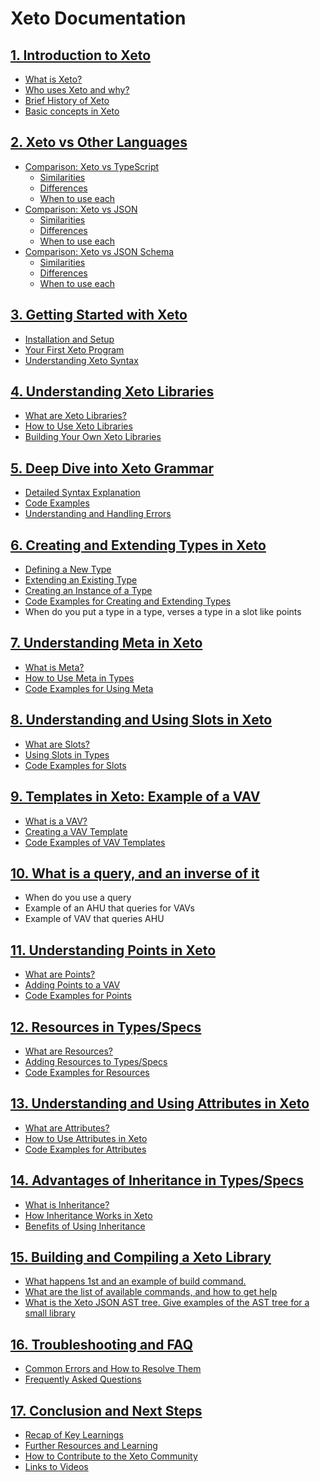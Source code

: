 # Xeto Documentation

## [1. Introduction to Xeto](./introduction.md)
- [What is Xeto?](./introduction.md#what-is-xeto)
- [Who uses Xeto and why?](./introduction.md#who-uses-xeto-and-why)
- [Brief History of Xeto](./introduction.md#brief-history-of-xeto)
- [Basic concepts in Xeto](./introduction.md#basic-concepts-in-xeto)

## [2. Xeto vs Other Languages](./comparison.md)
- [Comparison: Xeto vs TypeScript](./comparison.md#xeto-vs-typescript)
  - [Similarities](./comparison.md#similarities)
  - [Differences](./comparison.md#differences)
  - [When to use each](./comparison.md#when-to-use-each)
- [Comparison: Xeto vs JSON](./comparison.md#xeto-vs-json)
  - [Similarities](./comparison.md#similarities)
  - [Differences](./comparison.md#differences)
  - [When to use each](./comparison.md#when-to-use-each)
- [Comparison: Xeto vs JSON Schema](./comparison.md#xeto-vs-json-schema)
  - [Similarities](./comparison.md#similarities)
  - [Differences](./comparison.md#differences)
  - [When to use each](./comparison.md#when-to-use-each)

## [3. Getting Started with Xeto](./getting-started.md)
- [Installation and Setup](./getting-started.md#installation-and-setup)
- [Your First Xeto Program](./getting-started.md#your-first-xeto-program)
- [Understanding Xeto Syntax](./getting-started.md#understanding-xeto-syntax)

## [4. Understanding Xeto Libraries](./libraries.md)
- [What are Xeto Libraries?](./libraries.md#what-are-xeto-libraries)
- [How to Use Xeto Libraries](./libraries.md#how-to-use-xeto-libraries)
- [Building Your Own Xeto Libraries](./libraries.md#building-your-own-xeto-libraries)

## [5. Deep Dive into Xeto Grammar](./grammar.md)
- [Detailed Syntax Explanation](./grammar.md#detailed-syntax-explanation)
- [Code Examples](./grammar.md#code-examples)
- [Understanding and Handling Errors](./grammar.md#understanding-and-handling-errors)

## [6. Creating and Extending Types in Xeto](./types.md)
- [Defining a New Type](./types.md#defining-a-new-type)
- [Extending an Existing Type](./types.md#extending-an-existing-type)
- [Creating an Instance of a Type](./types.md#extending-an-existing-type)
- [Code Examples for Creating and Extending Types](./types.md#code-examples)
- When do you put a type in a type, verses a type in a slot like points

## [7. Understanding Meta in Xeto](./meta.md)
- [What is Meta?](./meta.md#what-is-meta)
- [How to Use Meta in Types](./meta.md#how-to-use-meta)
- [Code Examples for Using Meta](./meta.md#code-examples)

## [8. Understanding and Using Slots in Xeto](./slots.md)
- [What are Slots?](./slots.md#what-are-slots)
- [Using Slots in Types](./slots.md#using-slots)
- [Code Examples for Slots](./slots.md#code-examples)

## [9. Templates in Xeto: Example of a VAV](./templates.md)
- [What is a VAV?](./templates.md#what-is-a-vav)
- [Creating a VAV Template](./templates.md#creating-a-vav-template)
- [Code Examples of VAV Templates](./templates.md#code-examples)

## [10. What is a query, and an inverse of it]()
- When do you use a query
- Example of an AHU that queries for VAVs
- Example of VAV that queries AHU

## [11. Understanding Points in Xeto](./points.md)
- [What are Points?](./points.md#what-are-points)
- [Adding Points to a VAV](./points.md#adding-points)
- [Code Examples for Points](./points.md#code-examples)

## [12. Resources in Types/Specs](./resources.md)
- [What are Resources?](./resources.md#what-are-resources)
- [Adding Resources to Types/Specs](./resources.md#adding-resources)
- [Code Examples for Resources](./resources.md#code-examples)

## [13. Understanding and Using Attributes in Xeto](./attributes.md)
- [What are Attributes?](./attributes.md#what-are-attributes)
- [How to Use Attributes in Xeto](./attributes.md#how-to-use-attributes)
- [Code Examples for Attributes](./attributes.md#code-examples)

## [14. Advantages of Inheritance in Types/Specs](./inheritance.md)
- [What is Inheritance?](./inheritance.md#what-is-inheritance)
- [How Inheritance Works in Xeto](./inheritance.md#how-inheritance-works)
- [Benefits of Using Inheritance](./inheritance.md#benefits)

## [15. Building and Compiling a Xeto Library]()
- [What happens 1st and an example of build command.]()
- [What are the list of available commands, and how to get help]()
- [What is the Xeto JSON AST tree. Give examples of the AST tree for a small library]()

## [16. Troubleshooting and FAQ](./troubleshooting.md)
- [Common Errors and How to Resolve Them](./troubleshooting.md#common-errors)
- [Frequently Asked Questions](./troubleshooting.md#faq)

## [17. Conclusion and Next Steps](./conclusion.md)
- [Recap of Key Learnings](./conclusion.md#recap)
- [Further Resources and Learning](./conclusion.md#further-resources)
- [How to Contribute to the Xeto Community](./conclusion.md#contribution)
- [Links to Videos]()
